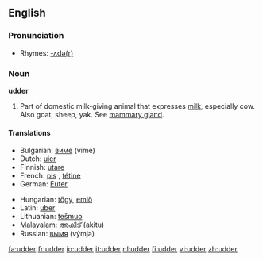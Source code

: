 ==English==

===Pronunciation===
*Rhymes: [[Rhymes:English:-ʌdə(r)|-ʌdə(r)]]

===Noun===
'''udder'''

# Part of domestic milk-giving animal that expresses [[milk]], especially cow.  Also goat, sheep, yak.  See [[mammary gland]].

====Translations====
{{top}}
*Bulgarian: [[виме]] (vime) {{n}}
*Dutch: [[uier]] {{m}}
*Finnish: [[utare]]
*French: [[pis]] {{m}}, [[tétine]]
*German: [[Euter]] {{m}}
{{mid}}
*Hungarian: [[tőgy]], [[emlő]] {{italbrac|obsolete}}
*Latin:  [[uber]]  {{n}}
*Lithuanian: [[tešmuo]] {{m}}
*[[Malayalam]]: [[അകിട്]] (akitu)
*Russian: [[вымя]] (výmja) {{n}}
{{bottom}}

[[fa:udder]]
[[fr:udder]]
[[io:udder]]
[[it:udder]]
[[nl:udder]]
[[fi:udder]]
[[vi:udder]]
[[zh:udder]]